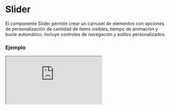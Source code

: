# Slider

El componente Slider permite crear un carrusel de elementos con opciones de personalización de cantidad de ítems visibles, tiempo de animación y bucle automático. Incluye controles de navegación y estilos personalizados.


### Ejemplo

<Iframe minHeightIframe="30dvh" src="https://fenextjs-component-storybook.vercel.app/iframe.html?args=&id=slider-slider--index&viewMode=story" />

### Importacion

Para importar el componente Slider, se puede hacer desde fenextjs

```tsx copy
import { Slider } from "fenextjs";
```

### Parametros

| Parametro | Tipo | Requerido | Default | Descripcion |
| --------- | ---- | --------- | ------- | ----------- |
| className | string | no | '' | Clase CSS para personalizar el contenedor principal del componente Slider. |
| classNameContent | string | no | '' | Clase CSS para personalizar el contenedor de contenido del slider. |
| classNameItem | string | no | '' | Clase CSS para personalizar cada ítem dentro del slider. |
| classNameDogs | string | no | '' | Clase CSS para personalizar el contenedor de elementos de slider. |
| classNameDog | string | no | '' | Clase CSS para personalizar un elemento individual dentro del contenedor de slider. |
| classNameArrows | string | no | '' | Clase CSS para personalizar las flechas de navegación del slider. |
| classNameArrowPre | string | no | '' | Clase CSS para personalizar la flecha de navegación anterior. |
| classNameArrowNext | string | no | '' | Clase CSS para personalizar la flecha de navegación siguiente. |
| items | ReactNode[] | no | [] | Arreglo de elementos que se mostrarán dentro del slider. |
| nItemsDesktop | number | no | 3 | Número de elementos visibles en pantallas de escritorio. |
| nItemsTable | number | no | 2 | Número de elementos visibles en pantallas de tabletas. |
| nItemsPhone | number | no | 1 | Número de elementos visibles en pantallas de teléfonos. |
| timeDelay | number | no | 4000 | Tiempo de espera en milisegundos antes de avanzar automáticamente al siguiente ítem. |
| timeAnimation | number | no | 500 | Duración de la animación en milisegundos para mover el slider. |
| loop | boolean | no | true | Determina si el slider se reproduce en bucle o se detiene al final. |
| separationItems | number | no | 16 | Espacio de separación en píxeles entre cada ítem del slider. |

### Storybook

Para ver el storybook del componente lo puede hacer con este [link](https://fenextjs-component-storybook.vercel.app/?path=/story/slider-slider--index)

### Usos

- Uso básico del Slider

```tsx copy
<Slider items={[<Item1 />, <Item2 />, <Item3 />]} />
```

- Slider con 4 ítems en escritorio y 2 en tablet

```tsx copy
<Slider nItemsDesktop={4} nItemsTable={2} />
```

- Slider con animación de 1 segundo y sin bucle

```tsx copy
<Slider timeAnimation={1000} loop={false} />
```

- Slider con espacio de separación de 32px entre ítems

```tsx copy
<Slider separationItems={32} />
```

